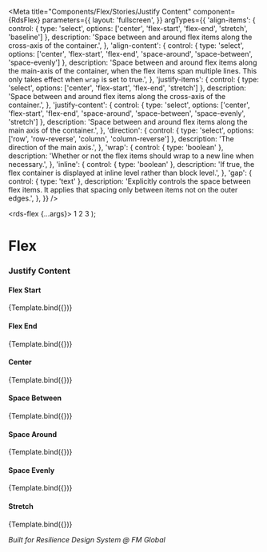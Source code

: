 
<Meta
  title="Components/Flex/Stories/Justify Content"
  component={RdsFlex}
  parameters={{
    layout: 'fullscreen',
  }}
  argTypes={{
    'align-items': {
      control: { type: 'select', options: ['center', 'flex-start', 'flex-end', 'stretch', 'baseline'] },
      description: 'Space between and around flex items along the cross-axis of the container.',
    },
    'align-content': {
      control: { type: 'select', options: ['center', 'flex-start', 'flex-end', 'space-around', 'space-between', 'space-evenly'] },
      description:
        'Space between and around flex items along the main-axis of the container, when the flex items span multiple lines. This only takes effect when `wrap` is set to true.',
    },
    'justify-items': {
      control: { type: 'select', options: ['center', 'flex-start', 'flex-end', 'stretch'] },
      description: 'Space between and around flex items along the cross-axis of the container.',
    },
    'justify-content': {
      control: { type: 'select', options: ['center', 'flex-start', 'flex-end', 'space-around', 'space-between', 'space-evenly', 'stretch'] },
      description: 'Space between and around flex items along the main axis of the container.',
    },
    'direction': {
      control: { type: 'select', options: ['row', 'row-reverse', 'column', 'column-reverse'] },
      description: 'The direction of the main axis.',
    },
    'wrap': {
      control: { type: 'boolean' },
      description: 'Whether or not the flex items should wrap to a new line when necessary.',
    },
    'inline': {
      control: { type: 'boolean' },
      description: 'If true, the flex container is displayed at inline level rather than block level.',
    },
    'gap': {
      control: { type: 'text' },
      description: 'Explicitly controls the space between flex items. It applies that spacing only between items not on the outer edges.',
    },
  }}
/>

  <rds-flex {...args}>
    <rds-box bg="purple-100" padding="4xl">
      <rds-headline level={1}>1</rds-headline>
    </rds-box>
    <rds-box bg="purple-200" padding="4xl">
      <rds-headline level={1}>2</rds-headline>
    </rds-box>
    <rds-box bg="purple-300" padding="4xl">
      <rds-headline level={1}>3</rds-headline>
    </rds-box>
  </rds-flex>
);

# Flex

### Justify Content

#### Flex Start

<Canvas>
  <Story
    name="Flex Start (Default)"
    args={{
      'justify-content': 'flex-start',
    }}
  >
    {Template.bind({})}
  </Story>
</Canvas>

#### Flex End

<Canvas>
  <Story
    name="Flex End"
    args={{
      'justify-content': 'flex-end',
    }}
  >
    {Template.bind({})}
  </Story>
</Canvas>

#### Center

<Canvas>
  <Story
    name="Center"
    args={{
      'justify-content': 'center',
    }}
  >
    {Template.bind({})}
  </Story>
</Canvas>

#### Space Between

<Canvas>
  <Story
    name="Space Between"
    args={{
      'justify-content': 'space-between',
    }}
  >
    {Template.bind({})}
  </Story>
</Canvas>

#### Space Around

<Canvas>
  <Story
    name="Space Around"
    args={{
      'justify-content': 'space-around',
    }}
  >
    {Template.bind({})}
  </Story>
</Canvas>

#### Space Evenly

<Canvas>
  <Story
    name="Space Evenly"
    args={{
      'justify-content': 'space-evenly',
    }}
  >
    {Template.bind({})}
  </Story>
</Canvas>

#### Stretch

<Canvas>
  <Story
    name="Stretch"
    args={{
      'justify-content': 'stretch',
    }}
  >
    {Template.bind({})}
  </Story>
</Canvas>

_Built for Resilience Design System @ FM Global_
